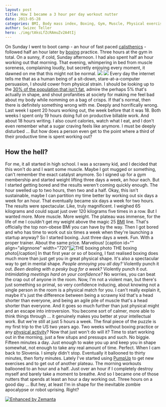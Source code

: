 ```yaml
---
layout: post
title: How I became a 3 hour per day workout nutter
date: 2013-05-28
categories: BMI, Body mass index, Boxing, Gym, Muscle, Physical exercise
author: Swizec Teller
hero: ./img/tAksLfZcRAmuZv2A4tIj
---
```


On Sunday I went to boot camp - an hour of fast paced [calisthenics](http://en.wikipedia.org/wiki/Calisthenics "Calisthenics") - followed half an hour later by [boxing](http://en.wikipedia.org/wiki/Boxing "Boxing") practice. Three hours at the gym in total. On a sunny, if cold, Sunday afternoon. I had also spent half an hour working out that morning. That evening, whimpering in bed from muscle soreness, complaining loudly, but secretly enjoying every moment, it dawned on me that this might not be normal. ![](./img/tAksLfZcRAmuZv2A4tIj) ![](./img/etIlPIqTRSiFoFDE4sQg) Every day the internet tells me that as a human being of a sit-down, stare-at-a-computer persuasion, I should cower from physical strain. I should be looking up to the [30% of the population that isn't fat](http://frac.org/initiatives/hunger-and-obesity/obesity-in-the-us/), admire the perhaps 5% that's actually in shape, and shout profanities at society for making me feel bad about my body while nomming on a bag of crisps. If that's normal, then there is definitely something wrong with me. Deeply and horrifically wrong. Last week I spent 20 hours working out, the week before that it was 18. Both weeks I spent only 19 hours doing full on productive billable work. And about 18 hours writing. I also count calories, watch what I eat, and I don't even remember what a sugar craving feels like anymore. I must be deeply disturbed ... But how does a person even get to the point where a third of their productive time is spent working out?

## How the hell?

For me, it all started in high school. I was a scrawny kid, and I decided that this won't do and I want some muscle. Maybe I got mugged or something, can't remember the exact catalyst anymore. So I signed up for a gym membership and started weight lifting three days a week, an hour each. But I started getting bored and the results weren't coming quickly enough. The hour swelled up to two hours, then two and a half. Okay, this isn't sustainable, maybe I can partition my time better by working out six days a week for an hour. That eventually became six days a week for two hours. The results were spectacular. Like, truly magnificent. I weighed 65 kilograms and could squat just over 120 kilograms five times in a row. But I wanted more. More muscle. More weight. The plateau was immense, for the life of me I couldn't get my weight above the magic 25 [BMI](http://en.wikipedia.org/wiki/Body_mass_index "Body mass index") line. That's officially the top non-obese BMI you can have by the way. Then I got bored and who has time to work out six times a week when they're launching a startup anyway? So I started boxing. Just three days a week. Fun. With a proper trainer. About the same price. Marvelous! \[caption id="" align="alignnone" width="720"]![THE boxing photo](http://www.omaa.org.uk/sites/default/files/Boxing-008.jpg "THE boxing photo") THE boxing photo\[/caption] In that first year or so of boxing, I fast realised boxing does much more than just get you in great physical shape. It's also a spectacular way to get in mental shape. _People annoying you all day?_ Violently punch it out. _Been dealing with a pesky bug for a week?_ Violently punch it out. _Intimidating meetings hard on your confidence?_ No worries, you can beat the crap out of anyone in the room. Now, I'm not a violent man, but there's just something so primal, so very confidence inducing, about knowing not a single person in the room is a physical match for you. I can't really explain it, maybe it's just the difference between being a scrawny kid that's a head shorter than everyone, and being an agile pile of muscle that's a head shorter than everyone. And it goes so much further than just physical might and an escape into introversion. You become sort of calmer, more able to think things through ... it genuinely makes you better at your intellectual work. But we're still at just 5 hours a week. The final piece of the puzzle is my first trip to the US two years ago. Two weeks without boxing practice or any [physical activity](http://en.wikipedia.org/wiki/Physical_exercise "Physical exercise")? Now that just won't do will it? Time to start working out in the morning, just a few situps and pressups and such. No biggie. Fifteen minutes a day. Just enough to wake you up and keep you in shape somewhat, not enough to take any real amount of time. Perfect. When I cam back to Slovenia. I simply didn't stop. Eventually it ballooned to thirty minutes, then forty minutes. Lately I've started using [PumpUp](http://pumpup.co/) to get new exercises and to get out of another plateau. The morning workouts ballooned to an hour and a half. Just over an hour if I completely destroy myself and barely take a moment to breathe. And so I became one of those nutters that spends at least an hour a day working out. Three hours on a good day ... But hey, at least I'm in shape for the inevitable zombie apocalypse or robot uprising. Right?

[![Enhanced by Zemanta](http://img.zemanta.com/zemified_e.png?x-id=4e72e8c8-dd1e-4284-bed2-f6bbaec992ac)](http://www.zemanta.com/?px "Enhanced by Zemanta")
